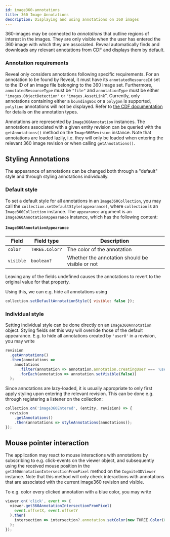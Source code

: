 ```yaml
---
id: image360-annotations
title: 360 Image Annotations
description: Displaying and using annotations on 360 images
---
```



360-images may be connected to _annotations_ that outline regions of interest in the images. They are only visible when the user has entered the 360 image with which they are associated. Reveal automatically finds and downloads any relevant annotations from CDF and displays them by default.

### Annotation requirements

Reveal only considers annotations following specific requirements. For an annotation to be found by Reveal, it must have its `annotatedResourceId` set to the ID of an image file belonging to the 360 image set. Furthermore, `annotatedResourceType` must be `"file"` and `annotationType` must be either `"images.ObjectDetection"` or `"images.AssetLink`". Currently, only annotations containing either a `boundingBox` or a `polygon` is supported, `polyline` annotations will not be displayed. Refer to  [the CDF documentation](https://docs.cognite.com/api/v1/#tag/Annotations/operation/annotationsCreate) for details on the annotation types.

Annotations are represented by `Image360Annotation` instances. The annotations associated with a given entity revision can be queried with the `getAnnotations()` method on the `Image360Revision` instance. Note that annotations are loaded lazily, i.e. they will only be loaded when entering the relevant 360 image revision or when calling `getAnnotations()`.

## Styling Annotations

The appearance of annotations can be changed both through a "default" style and through styling annotations individually.

### Default style

To set a default style for all annotations in an `Image360Collection`, you may call the `collection.setDefaultStyle(appearance)`, where `collection` is an `Image360Collection` instance. The `appearance` argument is an `Image360AnnotationAppearance` instance, which has the following content:

#### `Image360AnnotationAppearance`

| Field        | Field type                | Description                                      |
|--------------|---------------------------|--------------------------------------------------|
| `color`      | `THREE.Color?`            | The color of the annotation                      |
| `visible`    | `boolean?`                | Whether the annotation should be visible or not  |

Leaving any of the fields undefined causes the annotations to revert to the original value for that property.

Using this, we can e.g. hide all annotations using

```js
collection.setDefaultAnnotationStyle({ visible: false });
```

### Individual style

Setting individual style can be done directly on an `Image360Annotation` object. Styling fields set this way will override those of the default appearance. E.g. to hide all annotations created by `'user0'` in a revision, you may write

```js
revision
  .getAnnotations()
  .then(annotations =>
    annotations
      .filter(annotation => annotation.annotation.creatingUser === 'user0')
      .forEach(annotation => annotation.setVisible(false))
  );
```

Since annotations are lazy-loaded, it is usually appropriate to only first apply styling upon entering the relevant revision. This can be done e.g. through registering a listener on the collection:

```js
collection.on('image360Entered', (entity, revision) => {
  revision
    .getAnnotations()
    .then(annotations => styleAnnotations(annotations));
});
```

## Mouse pointer interaction

The application may react to mouse interactions with annotations by subscribing to e.g. click-events on the viewer object, and subsequently using the received mouse position in the `get360AnnotationIntersectionFromPixel` method on the `Cognite3DViewer` instance. Note that this method will only check interactions with annotations that are associated with the current image360 revision and visible.

To e.g. color every clicked annotation with a blue color, you may write

```js
viewer.on('click', event => {
  viewer.get360AnnotationIntersectionFromPixel(
    event.offsetX, event.offsetY
  ).then(
    intersection => intersection?.annotation.setColor(new THREE.Color(0, 0, 1))
  );
});
```
